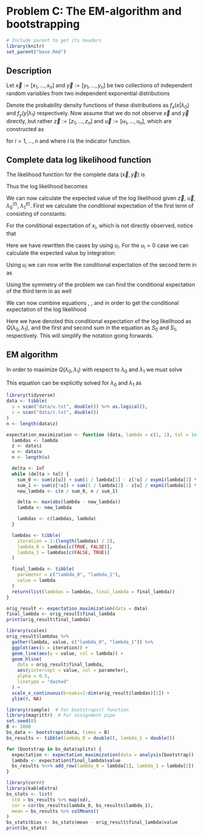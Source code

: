 # Problem C: The EM-algorithm and bootstrapping

```r
# Include parent to get its headers
library(knitr)
set_parent("base.Rmd")
```

## Description

Let $\vec{x} := [x_1, ..., x_n]$ and $\vec{y} := [y_1, ..., y_n]$ be two collections of independent random variables from two independent exponential distributions

\begin{align*}
  x_1, ..., x_n &\sim \text{exp}(\lambda_0) \\
  y_1, ..., y_n &\sim \text{exp}(\lambda_1).
\end{align*}

Denote the probability density functions of these distributions as $f_x(x | \lambda_0)$ and $f_y(y | \lambda_1)$ respectively.
Now assume that we do not observe $\vec{x}$ and $\vec{y}$ directly, but rather $\vec{z} := [z_1, ..., z_n]$ and $\vec{u} := [u_1, ..., u_n]$, which are constructed as

\begin{align*}
  z_i &= \text{max}(x_i, y_i) \\
  u_i &= I(x_i \leq y_i) \\
\end{align*}

for $i = 1, ..., n$ and where $I$ is the indicator function.

## Complete data log likelihood function

The likelihood function for the complete data $(\vec{x}, \vec{y})$ is

\begin{gather*}
  L(\lambda_0, \lambda_0; \vec{x}, \vec{y}) \\
  =
    \prod_{i = 1}^n f_x(x_i | \lambda_0)
    \cdot
    \prod_{j = 1}^n f_y(y_j | \lambda_1) \\
  =
    \prod_{i = 1}^n \lambda_0 e^{-\lambda_0 x_i}
    \cdot
    \prod_{j = 1}^n \lambda_1 e^{-\lambda_1 y_i} \\
  =
    (\lambda_0 \lambda_1)^n
    \cdot
    \text{exp}
      \left\{
      -\lambda_0 \sum_{i = 1}^n x_i
      \right\}
    \cdot
    \text{exp}
      \left\{
      -\lambda_1 \sum_{j = 1}^n y_j
      \right\}
\end{gather*}

Thus the log likelihood becomes

\begin{gather}
  l(\lambda_0, \lambda_1; \vec{x}, \vec{y})
  :=
  \ln{L(\lambda_0, \lambda_1; \vec{x}, \vec{y})} \nonumber \\
  =
  n (\ln{\lambda_0} + \ln{\lambda_1})
  - \lambda_0 \sum_{i = 1}^n x_i
  - \lambda_1 \sum_{j = 1}^n y_j.
  \label{eq:loglik}
\end{gather}

We can now calculate the expected value of the log likelihood given $\vec{z}$, $\vec{u}$, $\lambda_0^{(t)}$, $\lambda_1^{(t)}$.
First we calculate the conditional expectation of the first term of \eqref{eq:loglik} consisting of constants:

\begin{equation}
  \label{eq:first}
  \text{E} \left[
    n (\ln{\lambda_0} + \ln{\lambda_1})
    ~|~
    \vec{z}, \vec{u}, \lambda_0^{(t)}, \lambda_1^{(t)}
  \right]
  =
  n (\ln{\lambda_0} + \ln{\lambda_1}).
\end{equation}

For the conditional expectation of $x_i$, which is not directly observed, notice that

\begin{align*}
  \text{E} \left[
    x_i
    ~|~
    \vec{z}, \vec{u}, \lambda_0^{(t)}, \lambda_1^{(t)}
  \right]
  =
  \begin{cases}
    z_i &\text{if } u_i = 1 \\
    %
    \text{E}\left[
      x_i ~|~ x_i < z_i, \vec{z}, \vec{u}, \lambda_0^{(t)}, \lambda_1^{(t)}
    \right]
    &\text{otherwise.}
  \end{cases} \\
  %
  =
    u_i z_i
    +
    (1 - u_i)
    \text{E}\left[
      x_i ~|~ x_i < z_i, \vec{z}, \vec{u}, \lambda_0^{(t)}, \lambda_1^{(t)}
    \right]
\end{align*}

Here we have rewritten the cases by using $u_i$.
For the $u_i = 0$ case we can calculate the expected value by integration:

\begin{gather*}
  \text{E}\left[
    x_i
    ~\middle|~
    x_i < z_i, \vec{z}, \vec{u}, \lambda_0^{(t)}, \lambda_1^{(t)}
  \right] \\
  =
    \frac{
      \int_{x = 0}^{x = z_i} x f_x(x ~|~ \lambda_0^{(t)})\text{d}x
    }{
      \int_{x = 0}^{x = z_i} f_x(x ~|~ \lambda_0^{(t)})\text{d}x
    } \\
  %
  =
    \frac{
      \int_{x = 0}^{x = z_i} \lambda_0 x e^{-\lambda_0 x} \text{d}x
    }{
      \int_{x = 0}^{x = z_i} \lambda_0 e^{-\lambda_0 x} \text{d}x
    } \\
  %
  =
    \frac{
      1 - (\lambda_0^{(t)} z_i + 1) e^{-\lambda_0^{(t)} z_i}
    }{
      \lambda_0^{(t)}
    }
    \cdot
    \frac{1}{1 - e^{-\lambda_0^{(t)} z_i}} \\
  =
    \frac{1}{\lambda_0^{(t)}}
    -
    \frac{z_i}{e^{\lambda_0^{(t)} z_i} - 1}
\end{gather*}

Using $u_i$ we can now write the conditional expectation of the second term in \eqref{eq:loglik} as

\begin{equation}
  \label{eq:second}
  E\left[
    \lambda_0 \sum_{i = 1}^n x_i
    ~\middle|~
    \vec{z}, \vec{u}, \lambda_0^{(t)}, \lambda_1^{(t)}
  \right]
  =
    \lambda_0 \sum_{i = 1}^n \left[
      u_i z_i
      +
      (1 - u_i)
      \left(
        \frac{1}{\lambda_0^{(t)}}
        -
        \frac{z_i}{e^{\lambda_0^{(t)} z_i} - 1}
      \right)
    \right]
\end{equation}

Using the symmetry of the problem we can find the conditional expectation of the third term in \eqref{eq:loglik} as well

\begin{equation}
  \label{eq:third}
  E\left[
    \lambda_1 \sum_{j = 1}^n y_j
    ~\middle|~
    \vec{z}, \vec{u}, \lambda_0^{(t)}, \lambda_1^{(t)}
  \right]
  =
    \lambda_1 \sum_{j = 1}^n \left[
      (1 - u_i) z_i
      +
      u_i
      \left(
        \frac{1}{\lambda_1^{(t)}}
        -
        \frac{z_i}{e^{\lambda_1^{(t)} z_i} - 1}
      \right)
    \right]
\end{equation}

We can now combine equations \eqref{eq:first}, \eqref{eq:second}, and \eqref{eq:third} in order to get the conditional expectation of the log likelihood

\begin{align*}
  Q(\lambda_0, \lambda_1)
  :=
  E\left[
    l(\lambda_0, \lambda_1; \vec{x}, \vec{y})
    ~\middle|~
    \vec{z}, \vec{u}, \lambda_0^{(t)}, \lambda_1^{(t)}
  \right]
  &=
    n (\ln{\lambda_0} + \ln{\lambda_1}) \\
  &-
    \lambda_0 \sum_{i = 1}^n \left[
      u_i z_i
      +
      (1 - u_i)
      \left(
        \frac{1}{\lambda_0^{(t)}}
        -
        \frac{z_i}{e^{\lambda_0^{(t)} z_i} - 1}
      \right)
    \right] \\
  &-
    \lambda_1 \sum_{j = 1}^n \left[
      (1 - u_i) z_i
      +
      u_i
      \left(
        \frac{1}{\lambda_1^{(t)}}
        -
        \frac{z_i}{e^{\lambda_1^{(t)} z_i} - 1}
      \right)
    \right] \\
  :&=
    n (\ln{\lambda_0} + \ln{\lambda_1}) - \lambda_0 S_0 - \lambda_1 S_1
\end{align*}

\newcommand{\Q}[0]{\ensuremath{Q(\lambda_0, \lambda_1)}}

Here we have denoted this conditional expectation of the log likelihood as $\Q$, and the first and second sum in the equation as $S_0$ and $S_1$, respectively.
This will simplify the notation going forwards.


## EM algorithm

In order to maximize $\Q$ with respect to $\lambda_0$ and $\lambda_1$ we must solve

\newcommand{\uvec}[1]{\boldsymbol{\hat{\textbf{#1}}}}

\begin{gather*}
  \nabla \cdot \Q = \vec{0}, \\
  %
  \nabla := \left[
    \uvec{i} \frac{\partial}{\partial \lambda_0},~
    \uvec{j} \frac{\partial}{\partial \lambda_1}
  \right].
\end{gather*}

This equation can be explicitly solved for $\lambda_0$ and $\lambda_1$ as

\begin{align*}
  \frac{n}{\lambda_0} = S_0 \implies \lambda_0 &= \frac{n}{S_0}, \\
  \frac{n}{\lambda_1} = S_1 \implies \lambda_1 &= \frac{n}{S_1}. \\
\end{align*}



```r
library(tidyverse)
data <- tibble(
  u = scan("data/u.txt", double()) %>% as.logical(),
  z = scan("data/z.txt", double())
)
n <- length(data$z) 
```

```r
expectation_maximization <- function (data, lambda = c(1, 1), tol = 1e-4) {
  lambdas <- lambda
  z <- data$z
  u <- data$u
  n <- length(u)

  delta <- Inf
  while (delta > tol) {
    sum_0 <- sum(z[u]) + sum(1 / lambda[1] - z[!u] / expm1(lambda[1] * z[!u]))
    sum_1 <- sum(z[!u]) + sum(1 / lambda[2] - z[u] / expm1(lambda[2] * z[u]))
    new_lambda <- c(n / sum_0, n / sum_1)

    delta <- max(abs(lambda - new_lambda))
    lambda <- new_lambda

    lambdas <- c(lambdas, lambda)
  }

  lambdas <- tibble(
    iteration = 1:(length(lambdas) / 2),
    lambda_0 = lambdas[c(TRUE, FALSE)],
    lambda_1 = lambdas[c(FALSE, TRUE)]
  )

  final_lambda <- tibble(
    parameter = c("lambda_0", "lambda_1"),
    value = lambda
  )
  return(list(lambdas = lambdas, final_lambda = final_lambda))
}
```


```r
orig_result <- expectation_maximization(data = data)
final_lambda <- orig_result$final_lambda
print(orig_result$final_lambda)
```

```r
library(scales)
orig_result$lambdas %>%
  gather(lambda, value, c("lambda_0", "lambda_1")) %>%
  ggplot(aes(x = iteration)) +
  geom_line(aes(y = value, col = lambda)) +
  geom_hline(
    data = orig_result$final_lambda,
    aes(yintercept = value, col = parameter),
    alpha = 0.5,
    linetype = "dashed"
  ) +
  scale_x_continuous(breaks=1:dim(orig_result$lambdas)[1]) +
  ylim(0, NA)
```


```r
library(rsample)  # For bootstraps() function
library(magrittr)  # For assignment pipe
set.seed(0)
B <- 2000
bs_data <- bootstraps(data, times = B)
bs_results <- tibble(lambda_0 = double(), lambda_1 = double())

for (bootstrap in bs_data$splits) {
  expectation <- expectation_maximization(data = analysis(bootstrap))
  lambda <- expectation$final_lambda$value
  bs_results %<>% add_row(lambda_0 = lambda[1], lambda_1 = lambda[2])
}
```

```r
library(corrr)
library(kableExtra)
bs_stats <- list(
  std = bs_results %>% map(sd),
  cor = cor(bs_results$lambda_0, bs_results$lambda_1),
  mean = bs_results %>% colMeans()
)
bs_stats$bias <- bs_stats$mean - orig_result$final_lambda$value
print(bs_stats)
```
